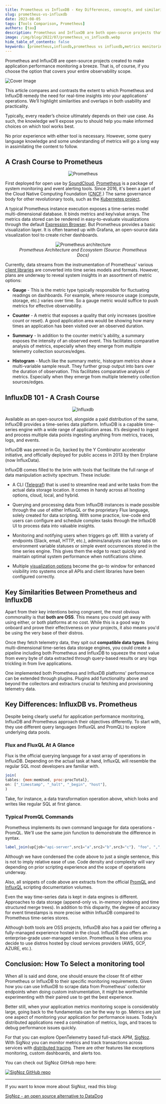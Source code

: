 ```yaml
---
title: Prometheus vs InfluxDB - Key Differences, concepts, and similarities
slug: prometheus-vs-influxdb
date: 2023-08-05
tags: [Tools Comparison, Prometheus]
authors: [tau]
description: Prometheus and InfluxDB are both open-source projects that can be used for monitoring time-series data. While Prometheus is a metrics monitoring tool graduated under CNCF, InfluDB is a time-series database. In this article, let’s have a side-to-side review of Prometheus vs InfluxDB to...
image: /img/blog/2022/07/prometheus_vs_influxdb.webp
hide_table_of_contents: false
keywords: [prometheus,influxdb,prometheus vs influxdb,metrics monitoring]
---
```


<head>
  <link rel="canonical" href="https://signoz.io/blog/prometheus-vs-influxdb/"/>
</head>

Prometheus and InfluxDB are open-source projects created to make application performance monitoring a breeze. That is, of course, if you choose the option that covers your entire observability scope.



![Cover Image](/img/blog/2022/07/prometheus_vs_influxdb.webp)

This article compares and contrasts the extent to which Prometheus and InfluxDB remedy the need for real-time insights into your applications’ operations. We’ll highlight similarities and overlaps in both usability and practicality.

Typically, every reader’s choice ultimately depends on their use case. As such, the knowledge we’ll expose you to should help you make informed choices on which tool works best.

No prior experience with either tool is necessary. However, some query language knowledge and some understanding of metrics will go a long way in assimilating the content to follow.

## A Crash Course to Prometheus

<figure data-zoomable align='center'>
    <img src="/img/blog/2022/07/prometheus_image.webp" alt="Prometheus"/>
</figure>


First deployed for open use by <a href = "https://soundcloud.com/" rel="noopener noreferrer nofollow" target="_blank">SoundCloud</a>, <a href = "https://prometheus.io/" rel="noopener noreferrer nofollow" target="_blank">Prometheus</a> is a package of system monitoring and event alerting tools. Since 2016, it's been a part of the Cloud Native Computing Foundation (<a href = "https://www.cncf.io/" rel="noopener noreferrer nofollow" target="_blank">CNCF</a>.) The same governance body for other revolutionary tools, such as the <a href = "https://kubernetes.io/" rel="noopener noreferrer nofollow" target="_blank">Kubernetes project</a>.

A typical Prometheus instance execution exposes a time-series model multi-dimensional database. It binds metrics and key/value arrays. The metrics data stored can be rendered in easy-to-evaluate visualizations through the default <a href = "https://prometheus.io/docs/visualization/browser/" rel="noopener noreferrer nofollow" target="_blank">Expression Browser</a>. But Prometheus provides a basic visualization layer. It is often teamed up with Grafana, an open-source data visualization tool to create richer dashboards.

<figure data-zoomable align='center'>
    <img src="/img/blog/2022/07/prometheus_architecture.webp" alt="Prometheus architecture"/>
    <figcaption><i>Prometheus Architecture and Ecosystem (Source: Prometheus Docs)</i></figcaption>
</figure>


Currently, data streams from the instrumentation of Prometheus' various <a href = "https://prometheus.io/docs/instrumenting/clientlibs/" rel="noopener noreferrer nofollow" target="_blank">client libraries</a> are converted into time series models and formats. However, plans are underway to reveal system insights in an assortment of metric options:

- **Gauge** - This is the metric type typically responsible for fluctuating readings on dashboards. For example, where resource usage (compute, storage, etc.) varies over time. So a gauge metric would suffice to push metrics for effective observability.

- **Counter** - A metric that exposes a quality that only increases (positive count or reset). A good application area would be showing how many times an application has been visited over an observed duration.

- **Summary** - In addition to the counter metric's ability, a summary exposes the intensity of an observed event. This facilitates comparative analysis of metrics, especially when they emerge from multiple telemetry collection sources/edges.

- **Histogram** - Much like the summary metric, histogram metrics show a multi-variable sample result. They further group output into bars over the duration of observation. This facilitates comparative analysis of metrics. Especially when they emerge from multiple telemetry collection sources/edges.

## InfluxDB 101 - A Crash Course

<figure data-zoomable align='center'>
    <img src="/img/blog/2022/07/influxdb_image.webp" alt="Influxdb"/>
</figure>


Available as an open-source tool, alongside a paid distribution of the same, InfluxDB provides a time-series data platform. InfluxDB is a capable time-series engine with a wide range of application areas. It’s designed to ingest and process multiple data points ingesting anything from metrics, traces, logs, and events.

InfluxDB was penned in Go, backed by the Y Combinator accelerator initiative, and officially deployed for public access in 2013 by then Errplane (now InfluxData).

InfluxDB comes filled to the brim with tools that facilitate the full range of data manipulation activity spectrum. These include:

- A CLI (<a href = "https://docs.influxdata.com/influxdb/v2.3/telegraf-configs/" rel="noopener noreferrer nofollow" target="_blank">Telegraf</a>) that is used to streamline read and write tasks from the actual data storage location. It comes in handy across all hosting options, cloud, local, and hybrid.

- Querying and processing data from InfluxDB instances is made possible through the use of either InfluxQL or the proprietary Flux language, solely created for data scripting. With some practice, low-code end users can configure and schedule complex tasks through the InfluxDB UI to process data into valuable insights.

- Monitoring and notifying users when triggers go off. With a variety of endpoints (Slack, email, HTTP, etc.), admins/analysts can keep tabs on environment variable statuses or simple event occurrences stored in the time series engine. This gives them the edge to react quickly and maintain optimal system performance when notifications chime.

- Multiple <a href = "https://docs.influxdata.com/influxdb/v2.3/visualize-data/visualization-types/" rel="noopener noreferrer nofollow" target="_blank">visualization options</a> become the go-to window for enhanced visibility into systems once all APIs and client libraries have been configured correctly.

## Key Similarities Between Prometheus and InfluxDB

Apart from their key intentions being congruent, the most obvious commonality is that **both are OSS**. This means you could get away with using either, or both platforms at no cost. While this is a good way to onboard and prove their effectiveness on your projects, it also means you'd be using the very base of their distros.

Once they fetch telemetry data, they spit out **compatible data types**. Being multi-dimensional time-series data storage engines, you could create a pipeline including both Prometheus and InfluxDB to squeeze the most value from every byte of data extracted through query-based results or any logs trickling in from live applications.

One implemented both Prometheus and InfluxDB platforms' performance can be extended through plugins. Plugins add functionality above and beyond the collectors and extractors crucial to fetching and provisioning telemetry data.

## Key Differences: InfluxDB vs. Prometheus

Despite being clearly useful for application performance monitoring, InfluxDB and Prometheus approach their objectives differently. To start with, they use different query languages (InfluxQL and PromQL) to explore underlying data pools.

### Flux and FluxQL At A Glance

Flux is the official querying language for a vast array of operations in InfluxDB. Depending on the actual task at hand, InfluxQL will resemble the regular SQL most developers are familiar with.

```jsx
join(
tables: {mem:memUsed, proc:procTotal},
on: ["_timestamp", "_halt", "_begin", "host"],
)
```

Take, for instance, a data transformation operation above, which looks and writes like regular SQL at first glance.

### Typical PromQL Commands

Prometheus implements its own command language for data operations - PromQL. We'll use the same join function to demonstrate the difference in syntax.

```jsx
label_join(up{job="api-server",src1="a",src2="b",src3="c"}, "foo", ",", "src1", "src2", "src3")
```

Although we have condensed the code above to just a single sentence, this is not to imply relative ease of use. Code density and complexity will vary depending on prior scripting experience and the scope of operations underway.

Also, all snippets of code above are extracts from the official <a href = "https://prometheus.io/docs/prometheus/latest/querying/functions/#trigonometric-functions" rel="noopener noreferrer nofollow" target="_blank">PromQL</a> and <a href = "https://docs.influxdata.com/influxdb/v2.3/query-data/flux/join/" rel="noopener noreferrer nofollow" target="_blank">InfluxQL</a> scripting documentation volumes.

Even the way time-series data is kept in data engines is different. Approaches to data storage (append-only vs. in-memory indexing and time structured merge trees). In addition to this disparity, the degree of accuracy for event timestamps is more precise within InfluxDB compared to Prometheus time-series stores.

Although both tools are OSS projects, InfluxDB also has a paid tier offering a fully-managed experience hosted in the cloud. InfluxDB also offers an enterprise-grade user-managed version. Prometheus is free unless you decide to use distros hosted by cloud services providers (AWS, GCP, AZURE, etc.).

## Conclusion: How To Select a monitoring tool

When all is said and done, one should ensure the closer fit of either Prometheus or InfluxDB to their specific monitoring requirements. Given how you can use InfluxDB to scrape data from Prometheus' collector endpoints when doing custom instrumentation, it might be worthwhile experimenting with their paired use to get the best experience.

Better still, when your application metrics monitoring scope is considerably large, going back to the fundamentals can be the way to go. Metrics are just one aspect of monitoring your application for performance issues. Today’s distributed applications need a combination of metrics, logs, and traces to debug performance issues quickly.

For that you can explore OpenTelemetry based full-stack APM, [SigNoz](https://signoz.io/). With SigNoz you can monitor metrics and track transactions across services with [distributed tracing](https://signoz.io/blog/distributed-tracing-in-microservices/). There are other features like exceptions monitoring, custom dashboards, and alerts too.

You can check out SigNoz GitHub repo here:

[![SigNoz GitHub repo](/img/blog/common/signoz_github.webp)](https://github.com/SigNoz/signoz)

---

If you want to know more about SigNoz, read this blog:

[SigNoz - an open source alternative to DataDog](https://signoz.io/blog/open-source-datadog-alternative/)

